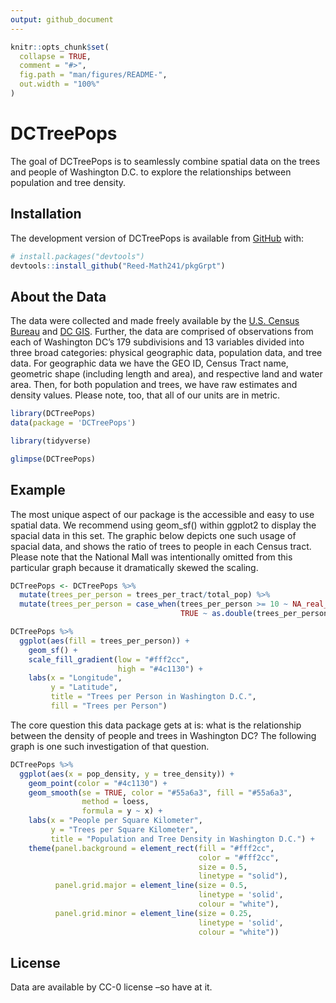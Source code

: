 ```yaml
---
output: github_document
---
```


<!-- README.md is generated from README.Rmd. Please edit that file -->

<!-- You'll still need to render `README.Rmd` regularly, to keep `README.md` up-to-date. `devtools::build_readme()` is handy for this.  -->

```r
knitr::opts_chunk$set(
  collapse = TRUE,
  comment = "#>",
  fig.path = "man/figures/README-",
  out.width = "100%"
)
```

# DCTreePops

<!-- badges: start -->
<!-- badges: end -->

The goal of DCTreePops is to seamlessly combine spatial data on the trees and people of Washington D.C. to explore the relationships between population and tree density. 

## Installation

The development version of DCTreePops is available from [GitHub](https://github.com/) with:

```r
# install.packages("devtools")
devtools::install_github("Reed-Math241/pkgGrpt")
```

## About the Data

The data were collected and made freely available by the [U.S. Census Bureau](https://opendata.dc.gov/datasets/acs-2018-population-variables-tract) and [DC GIS](https://opendata.dc.gov/datasets/f6c3c04113944f23a7993f2e603abaf2_23). 
Further, the data are comprised of observations from each of Washington DC's 179 subdivisions and 13 variables divided into three broad categories: physical geographic data, population data, and tree data. For geographic data we have the GEO ID, Census Tract name, geometric shape (including length and area), and respective land and water area. Then, for both population and trees, we have raw estimates and density values. Please note, too, that all of our units are in metric.

```r
library(DCTreePops)
data(package = 'DCTreePops')
```

```r
library(tidyverse)
```
```r
glimpse(DCTreePops)
```

## Example

The most unique aspect of our package is the accessible and easy to use spatial data. We recommend using geom_sf() within ggplot2 to display the spacial data in this set. The graphic below depicts one such usage of spacial data, and shows the ratio of trees to people in each Census tract. Please note that the National Mall was intentionally omitted from this particular graph because it dramatically skewed the scaling. 

```r
DCTreePops <- DCTreePops %>%
  mutate(trees_per_person = trees_per_tract/total_pop) %>%
  mutate(trees_per_person = case_when(trees_per_person >= 10 ~ NA_real_,
                                      TRUE ~ as.double(trees_per_person)))

DCTreePops %>%
  ggplot(aes(fill = trees_per_person)) +
    geom_sf() +
    scale_fill_gradient(low = "#fff2cc",
                        high = "#4c1130") +
    labs(x = "Longitude",
         y = "Latitude",
         title = "Trees per Person in Washington D.C.",
         fill = "Trees per Person")
```

The core question this data package gets at is: what is the relationship between the density of people and trees in Washington DC? The following graph is one such investigation of that question. 

```r
DCTreePops %>%
  ggplot(aes(x = pop_density, y = tree_density)) +
    geom_point(color = "#4c1130") +
    geom_smooth(se = TRUE, color = "#55a6a3", fill = "#55a6a3", 
                method = loess,
                formula = y ~ x) +
    labs(x = "People per Square Kilometer",
         y = "Trees per Square Kilometer",
         title = "Population and Tree Density in Washington D.C.") +
    theme(panel.background = element_rect(fill = "#fff2cc",
                                          color = "#fff2cc",
                                          size = 0.5, 
                                          linetype = "solid"),
          panel.grid.major = element_line(size = 0.5, 
                                          linetype = 'solid',
                                          colour = "white"), 
          panel.grid.minor = element_line(size = 0.25, 
                                          linetype = 'solid',
                                          colour = "white"))
```

## License

Data are available by CC-0 license --so have at it.



